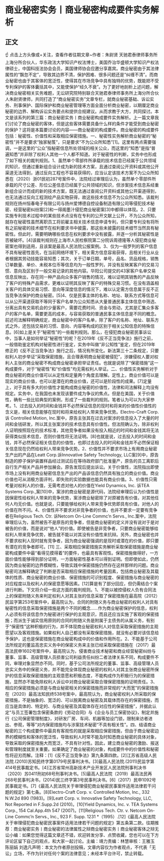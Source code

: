 # 商业秘密实务丨商业秘密构成要件实务解析
## 正文
☝ 点击上方头像或+关注，查看作者往期文章~作者：朱尉贤 天驰君泰律师事务所上海分所合伙人，华东政法大学知识产权法博士，美国乔治华盛顿大学知识产权法律硕士，中国科技法协会会员，美国律师协会应邀分享嘉宾。商业秘密由于其法律属性的“飘忽不定”，导致其边界不清，保护困难、很多问题还是“纠缠不清”。而商业秘密也由于其客体的宽泛性，使得其在市场竞争中具有独特的优势，既能把不受专利保护的客体囊括其中，又能使保护“经久不衰”。为了更好地剖析上述问题，解决商业秘密相关实务难题，无讼研究院特别联合天驰君泰律师事务所上海分所合伙人朱尉贤律师，共同打造了“商业秘密实务”文章专栏，就商业秘密基础、诉讼实务、刑事保护、国际保护和商业秘密管理等方面全面分析商业秘密，以期厘定商业秘密的边界、解构诉讼实务要点和提供合规建议。从而求教于大方，共同探讨。本文是该系列的第三篇：商业秘密实务丨商业秘密构成要件实务解析。上一篇文章我们讨论了商业秘密的客体，但是这些客体需要具备什么样的条件才能受到商业秘密的保护？这将是本篇要讨论的内容——商业秘密的构成要件。商业秘密的构成要件包括：秘密性、价值性和采取相应保密措施。一、秘密性实务解析商业秘密的“秘密性”并不是要求“独家秘笈”，只是要求“不为公众所知悉”[1]。这里有两点需要强调，一是这里的“公众”指秘密信息所处领域的相关公众，而这里的“知悉”是指“普遍知悉”并非除了权利人其他一个人都不知道。对于秘密性的判断，实务中也形成了如下相关的裁判规则。1、虽然单个零部件所承载的技术信息已经属于公共领域的知识，但通过重新组合设计成为新的技术方案，且通过查阅公开资料或其他公开渠道无法得到，通过反向工程也不容易获得的，应当认定该技术方案不为公众所知悉在（2020）浙01民初287号案件中，法院经过审理后认为，虽然单个零部件所承载的尺寸公差、形位公差信息已经属于公共领域的知识，但涉案技术信息系经重新组合设计而成的新的技术方案，既无法通过查阅公开资料或其他公开渠道得到，也无法通过反向工程测绘产品实物获得，故这些技术信息不为公众所知悉。该裁判规则在扬州恒春电子有限公司与扬州爱博德自控设备制造有限公司等侵犯技术秘密、经营秘密纠纷案[2]和一得阁墨汁侵犯商业秘密案[3]中都得以体现。2、只要实施专利技术过程中的某些技术点没有在专利的公开文献上公开，不为公众所知，就存在秘密性虽然离职员工将前雇主相关技术信息申请专利，但只要专利没有将所有之前秘密的技术细节在权利要求书中披露，那这些未披露的技术细节当然具有秘密性。但此时，需要明确哪些信息在权利要求中没有披露，并逐一分析其秘密性是否被破坏。[4]该裁判规则在上海市人民检察院第二分院诉周德隆等人侵犯商业秘密案也得到适用，且该案是最高人民法院公报案例。3、仅为一般罗列的客户信息不具有秘密性首先，在当前网络环境下，相关需方信息容易获得，且相关行业从业者根据其劳动技能容易知悉；其次，关于订单日期，单号，品名、货品规格，销售订单数量、单价、未税本位币等信息均为一般性罗列，并没有反映某客户的交易习惯、意向及区别于一般交易记录的其他内容。华阳公司提交的43家客户名单交易信息反映出，存在同一种产品向众多客户销售的情况，难以证明其销售的产品反映了客户的特殊产品需求，更难以证明其反映了客户的特殊交易习惯。在没有涵盖相关客户的具体交易习惯、意向等深度信息的情况下，难以认定需方信息属于反不正当竞争法保护的商业秘密。[5]4、仅是民事主体的名称、地址、联系方式等信息可以从公开渠道获取不等同于客户名单为公众知悉从大量普通民事主体信息中筛选、分离出具有交易机会的少量客户，需要花费时间、资金与劳动，尤其是汇集众多客户的客户名单，需要更高的成本，与容易获取的普通民事主体信息是不同的概念。前述司法解释明确规定，商业秘密中的客户名单，除了客户的名称、地址、联系方式之外，还包括交易的习惯、意向、内容等构成的区别于相关公知信息的特殊信息。[6]如上是关于“秘密性”的一些裁判规则。那么，在侵犯商业秘密民事诉讼中，当事人是如何举证“秘密性”的呢？在2019年《反不正当竞争法》施行之前，一般借助鉴定机构对秘密性进行鉴定，实务中叫做“非公知性”鉴定，但在2019年修正的《反不正当竞争法》施行之后，情况有所变化。新法第三十二条规定，只要权利人初步举证“采取保密措施，且合理表明商业秘密被侵犯”，涉嫌侵权人要对权利人主张的商业秘密不构成商业秘密承担举证责任。也就是说除了“保密措施”这一构成要件，对于“秘密性”和“价值性”均无需权利人举证。二、价值性实务解析对于商业秘密的商业价值可以从定性和定量两个角度去理解。定性上，商业价值可以是现实的商业价值，也可以是潜在的商业价值，还可以是阶段性的成果。[7]定量上，对于具有多大的价值性才能构成商业秘密的价值性，法律和司法解释上均没有规定。实务中，在我国也未发现该要件成为争议的焦点。但是在美国，关于价值性，确有一些比较典型的案例，形成了一些裁判的规则。笔者认为可以为大家参考。1、过去投入的时间和金钱并不必然保证信息的现时和将来的价值性价值性的含义是，相关信息能够在现时和将来给权利人带来竞争优势。Electro-Craft Corp. 诉 Controlled Motion, Inc.案中，原告主张其在过去对案涉的信息投入了大量的时间和金钱研发，所以其主张案涉的技术信息具有价值性。但法院确认为，除非权利人证明按照现在的技术标准，其他竞争者如果没有投入相近的时间和金钱其将无法获得类似技术信息，否则价值性将无法证明。[8]也就是说，过去投入的时间和金钱，并不必然保证相关信息的价值性，也即过去投入的时间和金钱并不必然保证相关信息现在仍然给权利人带来竞争优势。2、价值性并不要求市场上有用商业秘密生产出的产品在Leatt Corp.诉Innovative Safety Technology, LLC案[9]中，原告制造的脖子保护装置样品经过测试后在等待政府部门批准量产，原告的员工离职后自行生产相关产品并参加展会。原告发现后提出诉讼。关于价值性，法院指出即使市场上没有利用商业秘密信息生产出的产品该信息仍然具有独立的商业价值。商业价值也可从消极方面评判，即失败的实验数据也能具有商业价值。3、价值性只需考量对权利人的价值，无需考虑对他人的价值在Yield Dynamics, Inc. 诉TEA Systems Corp.,案[10]中，案涉的商业秘密是源代码，法院经审理后认为价值性是因保密性给权利人带来的竞争优势，案涉商业秘密除了对原被告有价值，对其他任何人均无价值。也就是说，只要能够给权利人带来竞争优势即具有价值，对他人的价值在所不问。4、价值性并不要求对非竞争者的价值，也并不要求一定要有竞争者在Religious Tech. Ctr. 诉Netcom On-Line Commc’n Servs., Inc.案中，法院审理后认为，虽然被告不是原告的竞争者，但是商业秘密的定义并没有说对于是对被告的价值，而是说对“他人”的价值。即使被告是非竞争者，只要商业秘密能够给权利人带来竞争优势，被告就不能以对其没有价值性来抗辩。另外，商业秘密也并不要求权利人现时就有竞争者，因为商业秘密强调的是现时或潜在的价值，即只要有潜在的竞争者即可。[11] 三、采取相应保密措施实务解析采取保密措施是商业秘密构成要件中最“看得见摸得着”的要件，也最具有客观性。保密措施做得好，一方面价值性能够得到部分证明，一方面秘密性基本可以得到证明。但即使如此，仍然因为商业秘密的边界模糊性，导致实践中保密措施仍然存在这样那样的问题。商业秘密司法解释确定了判断是否采取相应保密措施的考量因素，包括商业秘密及其载体的性质、商业秘密的商业价值、保密措施的可识别程度、保密措施与商业秘密的对应程度以及权利人的保密意愿等因素。[12]算是有了部分回应，但仍需结合个案进行判断。下文将介绍一些这方面的裁判规则。1、不能以被控侵权人负有合同法上的保密附随义务来判定权利人对其主张的信息采取了保密措施在最高院（2012）民监字第253号案件中，最高院认为，合同的附随义务与商业秘密的权利人对具有秘密性的信息采取保密措施是两个不同的概念……作为商业秘密保护的信息，权利人必须有将该信息作为秘密进行保护的主观意识，而且还应当实施了客观的保密措施；而派生于诚实信用原则的合同的附随义务是附属于主债务的从属义务，有别于“保密性”这种积极的行为，并不体现商业秘密权利人对信息采取保密措施的主观愿望以及客观措施。如果权利人自己都没有采取保密措施，就没有必要对该信息给予保护，这也是保密措施在商业秘密构成中的价值和作用所在。2、不能基于公司法所规定的董监高忠实义务中的保密义务来主张已经采取保密措施在（2017）最高法民申1602号案件中，最高院认为，侵害商业技术秘密和商业经营秘密纠纷与董事、监事、高级管理人员损害公司利益责任纠纷二者法律关系不同，构成要件不同，审理对象显然亦不同。同时，基于公司法所规定的董事、监事、高级管理人员忠实义务中的保密义务，并不能完全体现商业秘密的权利人对其主张商业秘密所保护的信息采取保密措施的主观意愿和积极态度，不能构成作为积极行为的保密措施，显然亦不能免除权利人诉讼中对商业秘密采取合理保密措施的证明责任。3、相应的保密措施必须是与商业秘密相关的保密措施而非常规的“大而宽”的保密措施在（2020）最高法知民终538号案中，最高院认为，商业秘密权利人所采取的保密措施，不是抽象的、宽泛的、可以脱离商业秘密及其载体而存在的保密措施，而应当是具体的、特定的、与商业秘密及其载体存在对应性的保密措施”，并据此认定“与员工签署包含保密条款的《劳动合同》与《企业与员工保密协议》，制定并施行《公司保密管理制度》，对研发厂房、车间、机器等加设门锁，限制来访者进出、参观，等等”对内保密措施均与涉案技术秘密“不具有相关性”。四、结语商业秘密的三个构成要件中最具有客观性的就是采取相应保密措施，但由于商业秘密边界的模糊性和客体的宽泛性，导致权利人时常不能及时知悉商业秘密的具体对象，导致采取的保密措施大而宽泛，不具有针对性。因此，建立商业秘密的激励、报送和管理制度就至关重要。如果确定了商业秘密的对象，构成要件中的价值性和秘密性将迎刃而解。注释：[1]《反不正当竞争法》第九条第四款。[2]江苏省高级人民法院.(2010)苏知民终字第0179号民事判决书。[3]最高人民法院.(2011)民监字第414号民事裁定书。[4]江苏省常州高新技术产业开发区人民法院刑事判决书（2020）苏0411刑初68号刑事判决书。[5]最高人民法院（2019）最高法民再268号民事判决书，(2014)民三终字第3号民事判决书。[6]（2017）民申1092号民事裁定书。[7]《最高人民法院关于审理侵犯商业秘密民事案件适用法律若干问题的规定》第七条。[8]Electro-Craft Corp. v. Controlled Motion, Inc., 332 N.W.2d 890 (1983)。[9]Leatt Corp. v. Innovative Safety Technology, LLC, Not Reported in F.Supp.2d (2010)。[10]Yield Dynamics, Inc. v. TEA Systems Corp., 154 Cal.App.4th 547 (2007)。[11]Religious Tech. Ctr. v. Netcom On-Line Commc’n Servs., Inc., 923 F. Supp. 1231 *（1995）.[12]《最高人民法院关于审理侵犯商业秘密民事案件适用法律若干问题的规定》第五条第二款。往期推荐：商业秘密实务丨商业秘密的法律属性之辩商业秘密实务丨商业秘密客体之辩无讼小编：如果您觉得这篇文章还不错，欢迎转发分享、点赞收藏，您也可以在下方评论区留下自己的观点，和大家一起讨论。主编：靖力责编：林慧审核：王雅玉 陈丽娟 刘逸凡声明：本文为作者原创投稿，文章内容仅为作者观点，不代表「无讼」立场，不作为针对任何个案的法律意见；未经本平台许可，禁止转载。